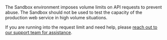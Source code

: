 The Sandbox environment imposes volume limits on API requests to prevent abuse.
The Sandbox should not be used to test the capacity of the production web
service in high volume situations.

If you are running into the request limit and need help, please [reach out to our
support team for assistance](https://dev.maxmind.com/minfraud/api-documentation/responses?lang=en#schema--response--warnings).
